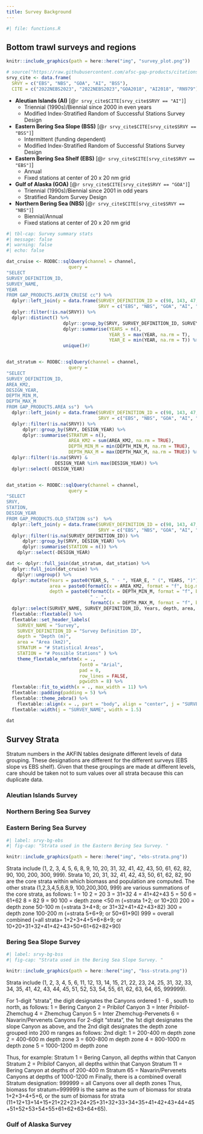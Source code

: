 ```yaml
---
title: Survey Background
---
```


```r
#| file: functions.R
```

## Bottom trawl surveys and regions

```r
knitr::include_graphics(path = here::here("img", "survey_plot.png"))
```

```r
# source("https://raw.githubusercontent.com/afsc-gap-products/citations/main/cite/current_data_tm.r")
srvy_cite <- data.frame(
  SRVY = c("EBS", "NBS", "GOA", "AI", "BSS"),
  CITE = c("2022NEBS2023", "2022NEBS2023","GOA2018", "AI2018", "RN979"))
```

- **Aleutian Islands (AI)** [@`r srvy_cite$CITE[srvy_cite$SRVY == "AI"]`]
  - Triennial (1990s)/Biennial since 2000 in even years
  - Modified Index-Stratified Random of Successful Stations Survey Design
- **Eastern Bering Sea Slope (BSS)** [@`r srvy_cite$CITE[srvy_cite$SRVY == "BSS"]`]
  - Intermittent (funding dependent)
  - Modified Index-Stratified Random of Successful Stations Survey Design
- **Eastern Bering Sea Shelf (EBS)** [@`r srvy_cite$CITE[srvy_cite$SRVY == "EBS"]`]
  - Annual
  - Fixed stations at center of 20 x 20 nm grid
- **Gulf of Alaska (GOA)** [@`r srvy_cite$CITE[srvy_cite$SRVY == "GOA"]`]
  - Triennial (1990s)/Biennial since 2001 in odd years
  - Stratified Random Survey Design
- **Northern Bering Sea (NBS)** [@`r srvy_cite$CITE[srvy_cite$SRVY == "NBS"]`]
  - Biennial/Annual
  - Fixed stations at center of 20 x 20 nm grid



```r
#| tbl-cap: Survey summary stats
#| message: false
#| warning: false
#| echo: false

dat_cruise <- RODBC::sqlQuery(channel = channel, 
                       query = 
"SELECT 
SURVEY_DEFINITION_ID, 
SURVEY_NAME, 
YEAR
FROM GAP_PRODUCTS.AKFIN_CRUISE cc") %>% 
  dplyr::left_join(y = data.frame(SURVEY_DEFINITION_ID = c(98, 143, 47, 52, 78), 
                                  SRVY = c("EBS", "NBS", "GOA", "AI", "BSS"))) %>% 
  dplyr::filter(!is.na(SRVY)) %>% 
  dplyr::distinct() %>%
                     dplyr::group_by(SRVY, SURVEY_DEFINITION_ID, SURVEY_NAME) %>% 
                     dplyr::summarise(YEARS = n(), 
                                      YEAR_S = max(YEAR, na.rm = T), 
                                      YEAR_E = min(YEAR, na.rm = T)) %>% 
                     unique()#)


dat_stratum <- RODBC::sqlQuery(channel = channel, 
                       query = 
"SELECT 
SURVEY_DEFINITION_ID, 
AREA_KM2, 
DESIGN_YEAR, 
DEPTH_MIN_M, 
DEPTH_MAX_M 
FROM GAP_PRODUCTS.AREA ss")  %>% 
  dplyr::left_join(y = data.frame(SURVEY_DEFINITION_ID = c(98, 143, 47, 52, 78), 
                                  SRVY = c("EBS", "NBS", "GOA", "AI", "BSS"))) %>% 
  dplyr::filter(!is.na(SRVY)) %>% 
      dplyr::group_by(SRVY, DESIGN_YEAR) %>%
      dplyr::summarise(STRATUM = n(), 
                       AREA_KM2 = sum(AREA_KM2, na.rm = TRUE), 
                       DEPTH_MIN_M = min(DEPTH_MIN_M, na.rm = TRUE), 
                       DEPTH_MAX_M = max(DEPTH_MAX_M, na.rm = TRUE)) %>% 
  dplyr::filter(!is.na(SRVY) & 
                  DESIGN_YEAR %in% max(DESIGN_YEAR)) %>% 
  dplyr::select(-DESIGN_YEAR)


dat_station <- RODBC::sqlQuery(channel = channel, 
                       query = 
"SELECT 
SRVY, 
STATION, 
DESIGN_YEAR
FROM GAP_PRODUCTS.OLD_STATION ss")  %>% 
  dplyr::left_join(y = data.frame(SURVEY_DEFINITION_ID = c(98, 143, 47, 52, 78), 
                                  SRVY = c("EBS", "NBS", "GOA", "AI", "BSS"))) %>% 
  dplyr::filter(!is.na(SURVEY_DEFINITION_ID)) %>% 
      dplyr::group_by(SRVY, DESIGN_YEAR) %>%
      dplyr::summarise(STATION = n()) %>% 
    dplyr::select(-DESIGN_YEAR)

dat <- dplyr::full_join(dat_stratum, dat_station) %>% 
  dplyr::full_join(dat_cruise) %>% 
    dplyr::ungroup() %>%
  dplyr::mutate(Years = paste0(YEAR_S, " - ", YEAR_E, " (", YEARS, ")"), 
                area = paste0(formatC(x = AREA_KM2, format = "f", big.mark = ",", digits = 1)), 
                depth = paste0(formatC(x = DEPTH_MIN_M, format = "f", big.mark = ",", digits = 0), 
                               " - ", 
                               formatC(x = DEPTH_MAX_M, format = "f", big.mark = ",", digits = 0))) %>% 
  dplyr::select(SURVEY_NAME, SURVEY_DEFINITION_ID, Years, depth, area, STRATUM, STATION) %>% 
  flextable::flextable() %>% 
  flextable::set_header_labels(
    SURVEY_NAME = "Survey", 
    SURVEY_DEFINITION_ID = "Survey Definition ID", 
    depth = "Depth (m)", 
    area = "Area (km2)", 
    STRATUM = "# Statistical Areas", 
    STATION = "# Possible Stations" ) %>% 
    theme_flextable_nmfstm(x = ., 
                           font0 = "Arial", 
                           pad = 0, 
                           row_lines = FALSE, 
                           pgwidth = 8) %>% 
  flextable::fit_to_width(x = ., max_width = 11) %>%
  flextable::padding(padding = 5) %>% 
  flextable::theme_zebra() %>% 
    flextable::align(x = ., part = "body", align = "center", j = "SURVEY_DEFINITION_ID") %>% 
  flextable::width(j = "SURVEY_NAME", width = 1.5)

dat 
```


## Survey Strata

Stratum numbers in the AKFIN tables designate different levels of data grouping. These designations are different for the different surveys (EBS slope vs EBS shelf). Given that these groupings are made at different levels, care should be taken not to sum values over all strata because this can duplicate data.

### Aleutian Islands Survey


### Northern Bering Sea Survey


### Eastern Bering Sea Survey

```r
#| label: srvy-bg-ebs
#| fig-cap: "Strata used in the Eastern Bering Sea Survey. "

knitr::include_graphics(path = here::here("img", "ebs-strata.png"))
```

Strata include (1, 2, 3, 4, 5, 6, 8, 9, 10, 20, 31, 32, 41, 42, 43, 50, 61, 62, 82, 90, 100, 200, 300, 999).
Strata 10, 20, 31, 32, 41, 42, 43, 50, 61, 62, 82, 90 are the core strata within which biomass and population are computed. The other strata (1,2,3,4,5,6,8,9, 100,200,300, 999) are various summations of the core strata, as follows:
1 = 10
2 = 20
3 = 31+32
4 = 41+42+43
5 = 50
6 = 61+62
8 = 82
9 = 90
100 = depth zone <50 m (=strata 1+2; or 10+20)
200 = depth zone 50-100 m (=strata 3+4+8; or 31+32+41+42+43+82)
300 = depth zone 100-200 m (=strata 5+6+9; or 50+61+90)
999 = overall combined (=all strata= 1+2+3+4+5+6+8+9; or 10+20+31+32+41+42+43+50+61+62+82+90)

### Bering Sea Slope Survey

```r
#| label: srvy-bg-bss
#| fig-cap: "Strata used in the Bering Sea Slope Survey. "

knitr::include_graphics(path = here::here("img", "bss-strata.png"))
```

Strata include (1, 2, 3, 4, 5, 6, 11, 12, 13, 14, 15, 21, 22, 23, 24, 25, 31, 32, 33, 34, 35, 41, 42, 43, 44, 45, 51, 52, 53, 54, 55, 61, 62, 63, 64, 65, 999999).
 
For 1-digit “strata”, the digit designates the Canyons ordered 1 - 6 , south to north, as follows:
1 =  Bering Canyon
2 = Pribilof Canyon
3 = Inter Pribilof-Zhemchug
4 = Zhemchug Canyon
5 = Inter Zhemchug-Pervenets
6 = Navarin/Pervenets Canyons
For 2-digit “strata”, the 1st digit designates the slope Canyon as above, and the 2nd digit designates the depth zone grouped into 200 m ranges as follows:
2nd digit:
1 =  200-400 m depth zone
2 =  400-600 m depth zone
3 =  600-800 m depth zone
4 =  800-1000 m depth zone
5 =  1000-1200 m depth zone
 
Thus, for example:
Stratum    1 =  Bering Canyon, all depths within that Canyon
Stratum    2 = Pribilof Canyon, all depths within that Canyon
Stratum  11 = Bering Canyon at depths of 200-400 m
Stratum  65 = Navarin/Pervenets Canyons at depths of 1000-1200 m
Finally, there is a combined overall Stratum designation:
999999 = all Canyons over all depth zones
Thus, biomass for stratum=999999 is the same as the sum of biomass for strata 1+2+3+4+5+6, or the sum of biomass for strata (11+12+13+14+15+21+22+23+24+25+31+32+33+34+35+41+42+43+44+45+51+52+53+54+55+61+62+63+64+65).

### Gulf of Alaska Survey





